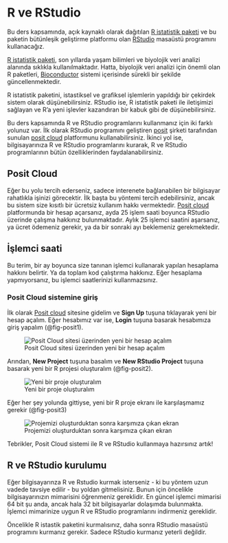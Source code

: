 # R ve RStudio {#sec-sistem}

Bu ders kapsamında, açık kaynaklı olarak dağıtılan [R istatistik paketi](https://www.r-project.org/) ve bu paketin bütünleşik geliştirme platformu olan [RStudio](https://posit.co/download/rstudio-desktop/) masaüstü programını kullanacağız.

[R istatistik paketi](https://www.r-project.org/), son yıllarda yaşam bilimleri ve biyolojik veri analizi alanında sıklıkla kullanılmaktadır. Hatta, biyolojik veri analizi için önemli olan R paketleri, [Bioconductor](https://www.bioconductor.org/) sistemi içerisinde sürekli bir şekilde güncellenmektedir.

R istatistik paketini, istastiksel ve grafiksel işlemlerin yapıldığı bir çekirdek sistem olarak düşünebilirsiniz. RStudio ise, R istatistik paketi ile iletişimizi sağlayan ve R'a yeni işlevler kazandıran bir kabuk gibi de düşünebilirsiniz.

Bu ders kapsamında R ve RStudio programlarını kullanmanız için iki farklı yolunuz var. İlk olarak RStudio programını geliştiren [posit](https://posit.co/) şirketi tarafından sunulan [posit cloud](https://posit.co/products/cloud/cloud/) platformunu kullanabilirsiniz. İkinci yol ise, bilgisayarınıza R ve RStudio programlarını kurarak, R ve RStudio programlarının bütün özelliklerinden faydalanabilirsiniz.

## Posit Cloud

Eğer bu yolu tercih ederseniz, sadece interenete bağlanabilen bir bilgisayar rahatlıkla işinizi görecektir. İlk başta bu yöntemi tercih edebilirsiniz, ancak bu sistem size kısıtlı bir ücretsiz kullanım hakkı vermektedir. [Posit cloud](https://posit.co/products/cloud/cloud/) platformunda bir hesap açarsanız, ayda 25 işlem saati boyunca RStudio üzerinde çalışma hakkınız bulunmaktadır. Aylık 25 işlemci saatini aşarsanız, ya ücret ödemeniz gerekir, ya da bir sonraki ayı beklemeniz gerekmektedir.

:::{.callout-note}
## İşlemci saati

Bu terim, bir ay boyunca size tanınan işlemci kullanarak yapılan hesaplama hakkını belirtir. Ya da toplam kod çalıştırma hakkınız. Eğer hesaplama yapmıyorsanız, bu işlemci saatlerinizi kullanmazsınız.
:::

### Posit Cloud sistemine giriş

İlk olarak [Posit cloud](https://posit.co/products/cloud/cloud/) sitesine gidelim ve **Sign Up** tuşuna tıklayarak yeni bir hesap açalım. Eğer hesabımız var ise, **Login** tuşuna basarak hesabımıza giriş yapalım (@fig-posit1).

![Posit Cloud sitesi üzerinden yeni bir hesap açalım](images/posit1.png){#fig-posit1}

Arından, **New Project** tuşuna basalım ve **New RStudio Project** tuşuna basarak yeni bir R projesi oluşturalım (@fig-posit2).

![Yeni bir proje oluşturalım](images/posit2.png){#fig-posit2}

Eğer her şey yolunda gittiyse, yeni bir R proje ekranı ile karşılaşmamız gerekir (@fig-posit3)

![Projemizi oluşturduktan sonra karşımıza çıkan ekran](images/posit3.png){#fig-posit3}

Tebrikler, Posit Cloud sistemi ile R ve RStudio kullanmaya hazırsınız artık!

## R ve RStudio kurulumu

Eğer bilgisayarınza R ve Rstudio kurmak isterseniz - ki bu yöntem uzun vadede tavsiye edilir - bu yoldan gitmelisiniz. Bunun için öncelikle bilgisayarınızın mimarisini öğrenmeniz gereklidir. En güncel işlemci mimarisi 64 bit şu anda, ancak hala 32 bit bilgisayarlar dolaşımda bulunmakta. İşlemci mimarinize uygun R ve RStudio programlarını indirmeniz gereklidir.

Öncelikle R istastik paketini kurmalısınız, daha sonra RStudio masaüstü programını kurmanız gerekir. Sadece RStudio kurmanız yeterli değildir.

